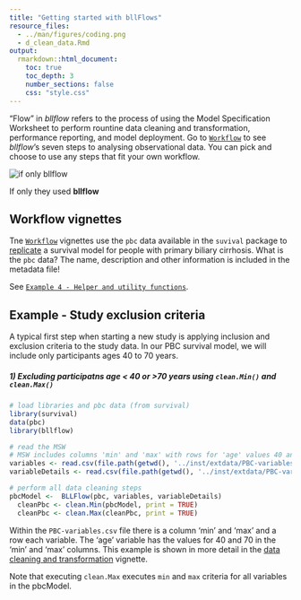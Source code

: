 ```yaml
---
title: "Getting started with bllFlows"
resource_files:
  - ../man/figures/coding.png
  - d_clean_data.Rmd
output: 
  rmarkdown::html_document:
    toc: true 
    toc_depth: 3
    number_sections: false
    css: "style.css"
---
```

“Flow” in _bllflow_ refers to the process of using the Model Specification Worksheet to perform rountine data cleaning and transformation, performance reporting, and model deployment. Go to [`Workflow`](a_workflow.html) to see _bllflow_'s seven steps to analysing observational data. You can pick and choose to use any steps that 
fit your own workflow.

<div class="image">
  <img src="../man/figures/coding.png" alt="if only bllflow" />
  <div class="img_caption">
  <p>If only they used <b>bllflow</b></p>
  </div>
</div>

## Workflow vignettes
Tne [`Workflow`](a_workflow.html) vignettes use the `pbc` data available in the `suvival` package to [replicate](https://www.ncbi.nlm.nih.gov/pubmed/2737595) a survival model for people with primary biliary cirrhosis.  What is the `pbc` data? The name, description and other information is included in the metadata file! 

See [`Example 4 - Helper and utility functions`](i_helper_functions.html). 

## Example - Study exclusion criteria
A typical first step when starting a new study is applying inclusion and exclusion criteria to the study data. In our PBC survival model, we will include only participants ages 40 to 70 years.

##### 1) Excluding participatns age < 40 or >70 years using `clean.Min()` and `clean.Max()`
```r
# load libraries and pbc data (from survival)
library(survival)
data(pbc)
library(bllflow)

# read the MSW
# MSW includes columns 'min' and 'max' with rows for 'age' values 40 and 70.
variables <- read.csv(file.path(getwd(), '../inst/extdata/PBC-variables.csv'))
variableDetails <- read.csv(file.path(getwd(), '../inst/extdata/PBC-variableDetails.csv'))

# perform all data cleaning steps
pbcModel <-  BLLFlow(pbc, variables, variableDetails)
  cleanPbc <- clean.Min(pbcModel, print = TRUE)
  cleanPbc <- clean.Max(cleanPbc, print = TRUE)
```
Within the `PBC-variables.csv` file there is a column 'min' and 'max' and a row each variable. The 'age' variable has the values for 40 and 70 in the 'min' and 'max' columns. This example is shown in more detail in the [data cleaning and transformation](d_clean_data.Rmd) vignette. 

Note that executing `clean.Max` executes `min` and `max` criteria for all variables in the pbcModel.
